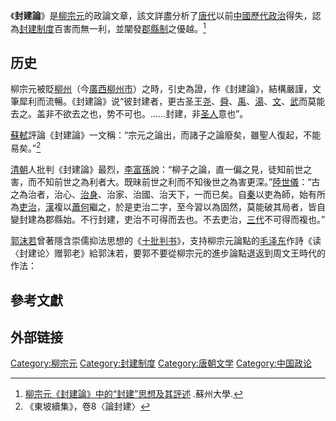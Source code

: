 《'''封建論'''》是[[柳宗元|柳宗元]]的政論文章，該文詳盡分析了[[唐朝|唐代]]以前[[中國政治史|中國歷代政治]]得失，認為[[封建制度_(中國)|封建制度]]百害而無一利，並闡發[[郡縣制|郡縣制]]之優越。<ref>[http://law.suda.edu.cn/26/c3/c1055a9923/page.htm 柳宗元《封建論》中的“封建”思想及其評述] {{Wayback|url=http://law.suda.edu.cn/26/c3/c1055a9923/page.htm |date=20200519081931 }}.蘇州大學.</ref>

==历史==
柳宗元被貶[[柳州|柳州]]（今[[廣西|廣西]][[柳州市|柳州市]]）之時，引史為證，作《封建論》，結構嚴謹，文筆犀利而流暢。《封建論》说“彼封建者，更古圣王[[尧|尧]]、[[舜|舜]]、[[禹|禹]]、[[商汤|湯]]、[[周文王|文]]、[[周武王|武]]而莫能去之。盖非不欲去之也，势不可也。……封建，非[[圣人|圣人]]意也”。

[[蘇軾|蘇軾]]評論《封建論》一文稱：“宗元之論出，而諸子之論廢矣，雖聖人復起，不能易矣。”<ref>《東坡續集》，卷8〈論封建〉</ref>

[[清朝|清朝]]人批判《封建論》最烈，[[李富孫|李富孫]]說：“柳子之論，直一偏之見，徒知前世之害，而不知前世之為利者大。既昧前世之利而不知後世之為害更深。”[[陸世儀|陸世儀]]：“古之為治者，治心、[[修身|治身]]、治家、治國、治天下，一而已矣。自[[秦国|秦]]以吏為師，始有所為[[中國吏治史|吏治]]，[[汉朝|漢]]複以[[蕭何|蕭何]]繼之，於是吏治二字，至今習以為固然，莫能破其局者，皆自變封建為郡縣始。不行封建，吏治不可得而去也。不去吏治，[[三代|三代]]不可得而複也。”

[[郭沫若|郭沫若]]曾著隱含崇儒抑法思想的《[[十批判书|十批判书]]》，支持柳宗元論點的[[毛泽东|毛泽东]]作詩《读〈封建论〉赠郭老》給郭沫若，要郭不要從柳宗元的進步論點退返到周文王時代的作法：{{cquote2|劝君少骂[[秦始皇|秦始皇]]，[[焚书坑儒|焚坑]]事业要商量。<br />[[秦始皇|祖龙]]虽死秦犹在，[[儒学|孔学]]名高实秕糠。<br />百代都行秦政法，[[十批判书|十批]]不是好文章。<br />熟读唐人封建论，莫从[[柳宗元|子厚]]返[[周文王|文王]]。}}

==參考文獻==
<references/>

==外部链接==
{{wikisource}}

[[Category:柳宗元|Category:柳宗元]]
[[Category:封建制度|Category:封建制度]]
[[Category:唐朝文学|Category:唐朝文学]]
[[Category:中国政论|Category:中国政论]]